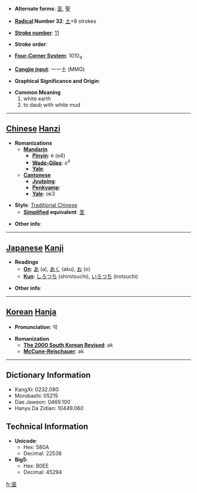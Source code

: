 * '''Alternate forms''': [[垩]], [[聖]]

* '''[[Wiktionary:Chinese radical index| Radical]] Number 32''': [[Wiktionary:Chinese radical index 土|土]]+8 strokes

* '''[[Wiktionary:Chinese total strokes index|Stroke number]]''': [[Wiktionary:Chinese total strokes index 11|11]]

* '''Stroke order''': 

* '''[[Wiktionary:Chinese four corner index|Four-Corner System]]''': 1010<sub>4</sub>

* '''[[Wiktionary:Chinese Cangjie index|Cangjie input]]''': 一一土 (MMG)

* '''Graphical Significance and Origin''': 

* '''Common Meaning'''
*#white earth
*# to daub with white mud


----

== [[Chinese]] [[Hanzi]] ==

* '''Romanizations'''
** '''[[Mandarin]]'''
*** '''[[Pinyin]]''': è (e4)
*** '''[[Wade-Giles]]''': o<sup>4</sup>
*** '''[[Yale]]''': 
** '''[[Cantonese]]'''
*** '''[[Jyutping]]''':
*** '''[[Penkyamp]]''': 
*** '''[[Yale]]''': ok3

* '''Style''': [[Traditional Chinese]] 
** '''[[Simplified Chinese|Simplified]] equivalent''': [[垩]]

* '''Other info''': 

----

== [[Japanese]] [[Kanji]] ==

* '''Readings'''
** '''[[On]]''': [[あ]] (a), [[あく]] (aku), [[お]] (o)
** '''[[Kun]]''': [[しろつち]] (shirotsuchi), [[いろつち]] (irotsuchi)

* '''Other info''':  

----

== [[Korean]] [[Hanja]] ==

* '''Pronunciation''': 악

* '''Romanization'''
** '''[[The 2000 South Korean Revised Romanization|The 2000 South Korean Revised]]''': ak
** '''[[McCune-Reischauer]]''': ak

----

== Dictionary Information ==

* KangXi: 0232.080
* Morobashi: 05215
* Dae Jaweon: 0469.100
* Hanyu Da Zidian: 10449.060

== Technical Information ==

* '''Unicode''':
** Hex: 580A
** Decimal: 22538
* '''Big5''':
** Hex: B0EE
** Decimal: 45294

[[fr:堊]]